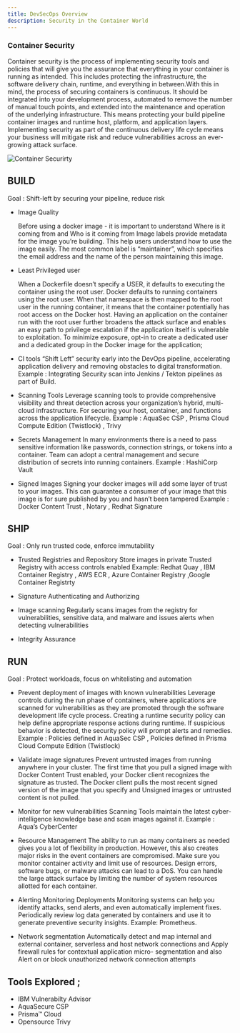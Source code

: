 ```yaml
---
title: DevSecOps Overview
description: Security in the Container World
---
```


### Container Security 
Container security is the process of implementing security tools and policies that will give you the assurance that everything in your container is running as intended. 
This includes protecting the infrastructure, the software delivery chain, runtime, and everything in between.With this in mind, the process of securing containers is continuous. 
It should be integrated into your development process, automated to remove the number of manual touch points, and extended into the maintenance and operation of the underlying infrastructure. 
This means protecting your build pipeline container images and runtime host, platform, and application layers. 
Implementing security as part of the continuous delivery life cycle means your business will mitigate risk and reduce vulnerabilities across an ever-growing attack surface.

![Container Securirty ]( images/ContainerSecurity.png "Security Aspects for Container")

## BUILD
Goal : Shift-left by securing your pipeline, reduce risk

- Image Quality 
  
  Before using a docker image - it is important to understand Where is it coming from and Who is it coming from 
  Image labels provide metadata for the image you’re building. This help users understand how to use the image easily. 
  The most common label is “maintainer”, which specifies the email address and the name of the person maintaining this image.

- Least Privileged user
  
  When a Dockerfile doesn’t specify a USER, it defaults to executing the container using the root user. Docker defaults to running containers using the root user.
  When that namespace is then mapped to the root user in the running container, it means that the container potentially has root access on the Docker host. 
  Having an application on the container run with the root user further broadens the attack surface and enables an easy path to privilege escalation 
  if the application itself is vulnerable to exploitation.
  To minimize exposure, opt-in to create a dedicated user and a dedicated group in the Docker image for the application;

- CI tools 
  “Shift Left” security early into the DevOps pipeline, accelerating application delivery and removing obstacles to digital transformation.
  Example : Integrating Security scan into Jenkins / Tekton pipelines as part of Build.

- Scanning Tools 
  Leverage scanning tools to provide comprehensive visibility and threat detection across your organization’s hybrid, multi-cloud infrastructure.
  For securing your host, container, and functions across the application lifecycle.
  Example :  AquaSec CSP , Prisma Cloud Compute Edition (Twistlock) , Trivy

- Secrets Management 
  In many environments there is a need to pass sensitive information like passwords, connection strings, or tokens into a container. 
  Team can adopt a central management and secure distribution of secrets into running containers.
  Example : HashiCorp Vault 

- Signed Images 
  Signing your docker images will add some layer of trust to your images. 
  This can guarantee a consumer of your image that this image is for sure published by you and hasn’t been tampered
  Example : Docker Content Trust , Notary , Redhat Signature

## SHIP
Goal : Only run trusted code, enforce immutability

- Trusted Registries and Repository 
Store images in private Trusted Registry with access controls enabled 
Example: Redhat Quay , IBM Container Registry , AWS ECR , Azure Container Registry ,Google Container Registrty 

- Signature Authenticating and Authorizing

- Image scanning
Regularly scans images from the registry for vulnerabilities, sensitive data, and malware and issues alerts when detecting vulnerabilities


- Integrity Assurance


## RUN
Goal : Protect workloads, focus on whitelisting and automation

- Prevent deployment of images  with known vulnerabilities
Leverage controls  during the  run phase of containers, where applications are scanned for vulnerabilities as they are promoted through the software development life cycle process.
Creating a runtime security policy can help define appropriate response actions during runtime. If suspicious behavior is detected, the security policy will prompt alerts and remedies.
Example :  Policies defined in AquaSec CSP , Policies defined in Prisma Cloud Compute Edition (Twistlock) 

- Validate image signatures
Prevent untrusted images from running anywhere in your cluster.
The first time that you pull a signed image with Docker Content Trust enabled, your Docker client recognizes the signature as trusted. 
The Docker client pulls the most recent signed version of the image that you specify and Unsigned images or untrusted content is not pulled.

- Monitor for new vulnerabilities
Scanning Tools maintain  the latest cyber-intelligence knowledge base and scan images against it.
Example : Aqua’s CyberCenter 

- Resource Management
The ability to run as many containers as needed gives you a lot of flexibility in production. 
However, this also creates major risks in the event containers are compromised. Make sure you monitor container activity and limit use of resources. 
Design errors, software bugs, or malware attacks can lead to a DoS. You can handle the large attack surface by limiting the number of system resources allotted for each container.

- Alerting Monitoring Deployments
Monitoring systems can help you identify attacks, send alerts, and even automatically implement fixes. 
Periodically review log data generated by containers and use it to generate preventive security insights.
Example: Prometheus. 

- Network segmentation
 Automatically detect and map internal and external container, serverless and host network connections and Apply firewall rules for contextual application micro- segmentation
 and also Alert on or block unauthorized network connection attempts

## Tools Explored ;
- IBM Vulnerabilty Advisor
- AquaSecure CSP
- Prisma™ Cloud
- Opensource Trivy

